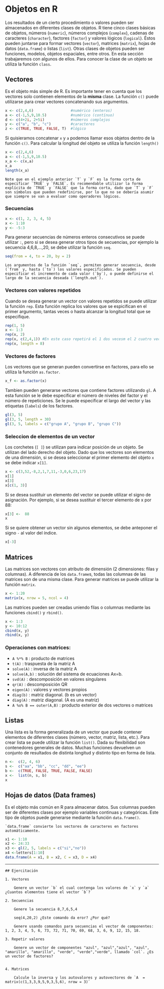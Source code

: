 # Objetos en R

Los resultados de un cierto procedimiento o valores pueden ser almacenados en diferentes clases de objetos. R tiene cinco clases básicas de objetos, números (`numeric`), números complejos (`complex`), cadenas de caracteres (`character`), factores (`factor`) y valores lógicos (`logical`). Éstos pueden juntarse para formar vectores (`vector`), matrices (`matrix`), hojas de datos (`data.frame`) o listas (`list`). Otras clases de objetos pueden ser funciones, modelos, objetos espaciales, entre otros. En esta sección trabajaremos con algunos de ellos. Para conocer la clase de un objeto se utiliza la función `class`.

## Vectores

Es el objeto más simple de R. Es importante tener en cuenta que los vectores solo contienen elementos de la **misma** clase. La función `c()` puede utilizarse para crear vectores concatenando sus argumentos. 

```r
x <- c(2,4,6)                 #numérico (enteros) 
a <- c(-1,5,9,10.5)           #numérico (contínuo)
d <- c(4+2i, 2+5i)            #números complejos
y <- c("a", "b", "c")         #caracteres
z <- c(TRUE, TRUE, FALSE, T)  #lógico
```

Si quisieramos concatenar `x` y `a` podemos llamar esos objetos dentro de la función `c()`. Para calcular la longitud del objeto se utiliza la función `length()`

```r
x <- c(2,4,6)             
a <- c(-1,5,9,10.5)       
x_a <- c(x,a)
x_a
length(x_a)
```



```block
Note que en el ejemplo anterior `T` y `F` es la forma corta de especificar `TRUE` y `FALSE`. Es recomendable utilizar la forma explícita de `TRUE` y `FALSE` que la forma corta, dado que `T` y `F` son símbolos que pueden redefinirse, por lo que no se debería asumir que siempre se van a evaluar como operadores lógicos.
```


### Secuencias

```r
x <- c(1, 2, 3, 4, 5) 
x <- 1:10
y <- -5:3

```


Para generar secuencias de números enteros consecutivos se puede utilizar `:`, pero si se desea generar otros tipos de secuencias, por ejemplo la secuencia 4,6,8,...,20, se debe utilizar la función `seq`.

```r
seq(from = 4, to = 20, by = 2)
```


```block
Los argumentos de la función `seq`, permiten generar secuencia, desde (`from` y, hasta (`to`) los valores especificados. Se pueden especificar el incremento de cada valor (`by`), o puede definirse el largo de la secuencia deseada (`length.out`).
```



### Vectores con valores repetidos

Cuando se desea generar un vector con valores repetidos se puede utilizar la función `rep`. Esta función replica los valores que se espicifican en el primer argumento, tantas veces o hasta alcanzar la longitud total que se especifique.

```r
rep(1, 5)
x <- 1:3
rep(x, 2)
rep(x, c(2,4,1)) #En este caso repetirá el 1 dos vecesm el 2 cuatro veces y el 3 una vez.
rep(x, length = 8)
```


### Vectores de factores

Los vectores que se generan pueden convertirse en factores, para ello se utiliza la función `as.factor`. 

```r
x_f <- as.factor(x)
```

Tambien pueden generarse vectores que contiene factores utilizando `gl`. A esta función se le debe especificar el número de niveles del factor y el número de repeticiones. Se le puede especificar el largo del vector y las etiquetas (`labels`) de los factores.

```r
gl(3, 5)
gl(3, 5, length = 30)
gl(3, 5, labels = c("grupo A", "grupo B", "grupo C"))
```



### Seleccion de elementos de un vector

Los corchetes (`[ ]`) se utilizan para indicar posición de un objeto. Se utilizan del lado derecho del objeto. Dado que los vectores son elementos de una dimensión, si se desea seleccionar el primer elemento del objeto `x` se debe indicar `x[1]`.


```r
x <- c(3,52,-8,2,1,7,11,-3,0,6,23,17)
x[1]
x[3]
x[c(1, 3)]
```

Si se desea sustituir un elemento del vector se puede utilizar el signo de asignación.
Por ejemplo, si se desea sustituir el tercer elemento de x por 88:

```r
x[3] <-  88
x
```

Si se quiere obtener un vector sin algunos elementos, se debe anteponer el signo `-` al valor del índice. 

```r
x[-3]
```


## Matrices

Las matrices son vectores con atributo de dimensión (2 dimensiones: filas y columnas). A diferencia de los `data.frame`s, todas las columnas de las matrices son de una misma clase. Para generar matrices se puede utilizar la función `matrix`.

```r
x <- 1:20
matrix(x, nrow = 5, ncol = 4)
```

Las matrices pueden ser creadas uniendo filas o columnas mediante las funciones `cbind()` y `rbind()`. 

```r
x <- 1:3
y <- 10:12
cbind(x, y)
rbind(x, y) 
```


###  Operaciones con matrices:
- `A %*% B` : producto de matrices
- `t(A)` : traspuesta de la matriz A
- `solve(A)` : inversa de la matriz A
- `solve(A,b)` : solución del sistema de ecuaciones Ax=b.
- `svd(A)` : descomposición en valores singulares
- `qr(A)` : descomposición QR
- `eigen(A)` : valores y vectores propios
- `diag(b)` : matriz diagonal.  (b  es un vector)
- `diag(A)` : matriz diagonal. (A  es una matriz)
- `A %o% B == outer(A,B)` : producto exterior de dos vectores o matrices




<!-- ## Algunas medidas resumen para matrices: -->


<!-- summary(A) -->
<!-- mean(A) -->
<!-- sd(A) -->


<!-- ## Coordenadas de la matriz -->

<!-- # Podemos obtener los elementos de una matriz como con los vectores: -->

<!-- A[1,2]                   # el primer lugar indica la fila y el segundo, la columna -->


<!-- ## En general, ?como elegimos una fila o columna de la matriz? -->

<!-- ## Extraiga la columna 4 -->

<!-- A[,4] -->


<!-- # Extraiga la fila 5 -->
<!-- # Extraiga la matriz formada por las columnas 1 y 2 -->
<!-- # Extraiga la matriz formada por las columnas 1 y 3 y las filas 2, 3, 5 -->
<!-- # ?Si queremos calcular la media para una sola columna? -->
<!-- # Calcule la media de la primer columna de A -->
<!-- # Calcule la varianza de la tercera fila de A -->
<!-- ## Si queremos un vector con las medias de todas las columnas? -->

<!-- # Funcion "apply" -->

<!-- apply(A, 2, mean) -->
<!-- # calcule la suma de las filas de A: -->
<!-- ## Para formar matrices combinando vectores utilizamos -->
<!-- ## las funciones "rbind" y "cbind". -->

<!-- x <- seq(5, 10, by = 0.5) -->
<!-- y <- 11:21 -->

<!-- W <- rbind(x, y) -->
<!-- Z <- cbind(x, y) -->


<!-- ## "cbind" y "rbind" funcionan para matrices tambien: -->

<!-- A1 <- matrix(0, 2, 2) -->
<!-- A2 <- matrix(4:6, 2, 3) -->
<!-- A3 <- matrix(c(8, -2, 0, -1, 5, 6), 3, 2) -->


<!-- # Realice algunas combinaciones -->


<!-- ## Podemos dar nombre a las filas y columnas. -->

<!-- ## Ejemplo: Los siguientes resultados fueron obtenidos durante un -->
<!-- # estudio sobre la concentracion de zinc (ppm) en muestras de distintas zonas -->
<!-- # de un lago. -->

<!-- #        fondo superficie -->
<!-- # Norte   0.43       0.42 -->
<!-- # Sur     0.27       0.24 -->
<!-- # Este    0.57       0.39 -->
<!-- # Oeste   0.53       0.41 -->
<!-- # Centro  0.70       0.61 -->

<!-- # ?Como generamos esa matriz? -->

<!-- x <- -->


<!-- zinc <- -->


<!-- ## Nos faltan los nombres -->

<!-- zonas <- c("Norte", "Sur", "Este", "Oeste", "Centro") -->
<!-- variables <- c("fondo", "superficie") -->

<!-- # "rownames" y "colnames" -->

<!-- zinc <- matrix(x, nrow = 5) -->
<!-- rownames(zinc) <- zonas -->
<!-- colnames(zinc) <- variables -->
<!-- zinc -->

<!-- ## Tambien se puede crear directamente la matriz con nombres: -->

<!-- zinc <- matrix(x, nrow = 5, dimnames = list(zonas, variables)) -->


<!-- # Seleccione los valores de concentracion de zinc en: -->
<!-- # - zona sur -->
<!-- # - fondo -->
<!-- # - zona sur y fondo -->


<!-- # Guardemos esta matriz en el archivo "lago.RData" -->

<!-- save(zinc,file="lago.RData") -->

## Listas

Una lista es la forma generalizada de un vector que puede contener elementos de diferentes clases (número, vector, matriz, lista, etc.). Para crear lista se puede utilizar la función `list()`. Dada su flexibilidad son contenedores generales de datos. Muchas funciones devuelven un conjunto de resultados de distinta longitud y distinto tipo en forma de lista.


```r
n <-  c(2, 4, 6)
s <-  c("aa", "bb", "cc", "dd", "ee")
b <-  c(TRUE, FALSE, TRUE, FALSE, FALSE)
x <-  list(n, s, b)
x
```



<!-- # llamando los objetos que est?n dentro de una lista usando [] -->
<!-- x[2]  # devuleve una copia del objeto que est? en el orden 2 de la lista -->
<!-- # tambi?n puedo llamar m?s de un elemento de la lista -->
<!-- x[c(2,4)] -->
<!-- # otra manera m?s directa de llamar objetos que est?n en una lista es usando doble [[]] -->
<!-- x [[2]]  # nos devuelve el objeto de orden 2 de la lista pero no una copia -->
<!-- # para modificar un objeto de la lista en forma directa -->
<!-- x[[2]][1]<- "ta" -->
<!-- x[[2]] # muestra el objeto s con un nuevo elemento "ta". Pero no modific? el objeto original -->
<!-- s -->
<!-- #Poniendo nombres a los objetos que conforman la lista -->
<!-- names(x) <- c("nom1", "nom2", "nom3", "nom3") -->
<!-- x -->
<!-- x$nom1 -->



<!-- ###################################### -->
<!-- #         ARREGLOS                   # -->
<!-- ###################################### -->

<!-- ## Otra forma de generar matrices: -->
<!-- # Las matrices son arreglos ("array") de dimension 2 -->
<!-- ## Supongamos que queremos generar una matriz 3x6 con los elementos del -->
<!-- # vector b -->
<!-- b <- seq(-2, by = 2, length.out = 18) -->
<!-- B1 <- array(b, dim = c(3,6)) -->

<!-- ## Pero "array" nos permite tener arreglos de mas dimensiones. -->
<!-- ## Consideremos un arreglo de 3 dimensiones -->
<!-- D <- array(1:24, c(3,4,2)) -->


<!-- # ?Como seleccionamos los elementos de un arreglo? -->
<!-- # Seleccione el numero 1 -->
<!-- # Seleccione el numero 13 -->
<!-- # Seleccione el numero 15 -->

<!-- ## Tambien podemos considerar subconjuntos de un array -->
<!-- D[, , 1]  # es un array de dimension c(3,4) -->

## Hojas de datos (Data frames)

Es el objeto más común en R para almacenar datos. Sus columnas pueden ser de diferentes clases por ejemplo variables continuas y categóricas. Este tipo de objetos puede generarse mediante la función `data.frame()`. 

```block
`data.frame` convierte los vectores de caracteres en factores automáticamente.
```

```r
x1 <- 1:10
x2 <- 24:33
x3 <- gl(2, 5, labels = c("si","no"))
x4 <-letters[1:10]
data.frame(A = x1, B = x2, C = x3, D = x4)
```

<!-- ## Algunas funciones básicas predefinidas -->
<!-- - `summay()` -->
<!-- - `mean()` -->
<!-- - `var()` -->
<!-- - `sd()` -->
<!-- - `cor()` -->
<!-- - `sum()` -->
<!-- - `min()` -->
<!-- - `max()` -->
<!-- - `seq()` -->
<!-- - `which()` -->
<!--     - `which.min()` -->
<!--     - `which.min()` -->
<!-- - `length()` -->
<!-- - `table()` -->
<!-- - `is.na()` -->
<!-- - `is.null()` -->
<!-- - `complete.cases()` -->
<!-- - `as.character()` -->
<!-- - `as.numeric()` -->
<!-- - `paste()` -->
<!-- - `gsub()` -->
<!-- - `unique()` -->
<!-- - `lm()` -->
<!-- - `dim()` -->
<!-- - `nrow()` -->
<!-- - `ncol()` -->
<!-- - `colnames()` -->
<!-- - `rownames()` -->
<!-- - `edit()` -->
<!-- - `cbind()` -->
<!-- - `rbind()` -->
<!-- - `order()` -->
<!-- - `install.packages()` -->
<!-- - `library()` -->


---
  
```block
## Ejercitación
```


```block

1. Vectores

    Genere un vector `b` el cual contenga los valores de `x` y `a` ¿Cuantos elementos tiene el vector `b`? 
 
2. Secuencias
    
    Genere la secuencia 8,7,6,5,4
    
    seq(4,20,2) ¿Este comando da eror? ¿Por qué?
      
    Genere usando comandos para secuencias el vector de componentes:  1, 2, 3, 4, 5, 6, 73, 72, 71, 70, 69, 68, 3, 6, 9, 12, 15, 18.

3. Repetir valores

    Genere un vector de componentes "azul", "azul","azul", "azul", "amarillo", "amarillo", "verde", "verde","verde", llamado `col`. ¿Es un vector de factores?
    

4. Matrices

    Calcule la inversa y los autovalores y autovectores de `A  =  matrix(c(1,3,3,9,5,9,3,5,6), nrow = 3)`

```



<!-- ## Tambien podemos a??adir alguna columna a un data frame: -->
<!-- especialista <- c("Toledo", "Toledo", "Toledo", "Buteler", "Buteler") -->
<!-- zinc.df <- data.frame(zinc.df, especialista) -->
<!-- ## Operador $ -->
<!-- ## Es facil acceder y crear nuevas columnas con el operador "$" cuando estas -->
<!-- # tienen nombre -->

<!-- zinc.df$fondo -->
<!-- zinc.df$fecha <- factor(c(1,2,1,2,1),labels=c("marzo","abril")) -->

<!-- # Tambien puede usarse la notacion matricial para extraer filas y columnas -->
<!-- # Extraiga la columna 2 -->
<!-- # Extraiga los datos de zona Este -->
<!-- zinc.df["Este",] -->
<!-- # Que informacion nos da "str" y "summary" de un data frame? -->

<!-- # Le dijimos que "especialista" era factor? -->
<!-- class(especialista) -->
<!-- class(zinc.df$especialista) -->

<!-- ## Funcion "attach" -->
<!-- # Sirve cuando vamos a trabajar con un conjunto de datos y queremos escribir menos! -->
<!-- # Permite que las columnas dentro de un data frame puedan tratarse temporalmente -->
<!-- # como variables con ese nombre. -->
<!-- # Los objetos con el mismo nombre de alguna columna NO son reemplazados. -->
